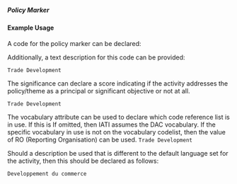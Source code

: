 ===== Policy Marker ===== 
{{for revision 1.03}}

==== Example Usage ====

<code xml>
<policy-marker vocabulary="DAC" code="04" significance="2"/>
</code>





A code for the policy marker can be declared:

<code xml>
<policy-marker vocabulary="DAC" code="04"/>
</code>

Additionally, a text description for this code can be provided:

<code xml>
<policy-marker vocabulary="DAC" code="04">Trade Development</policy-marker>
</code>

The significance can declare a score indicating if the activity addresses the policy/theme as a principal or significant objective or not at all.

<code xml>
<policy-marker vocabulary="DAC" code="04" significance="2">Trade Development</policy-marker>
</code>

The vocabulary attribute can be used to declare which code reference list is in use.  If this is If omitted, then IATI assumes the DAC vocabulary.  If the specific vocabulary in use is not on the vocabulary codelist, then the value of RO (Reporting Organisation) can be used.
<code xml>
<policy-marker vocabulary="DAC" code="04">Trade Development</policy-marker>
</code>


Should a description be used that is different to the default language set for the activity, then this should be declared as follows:

<code xml>
<policy-marker vocabulary="DAC" code="04" xml:lang="fr">Developpement du commerce</policy-marker>
</code>
